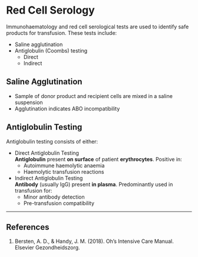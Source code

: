 # Red Cell Serology

Immunohaematology and red cell serological tests are used to identify safe products for transfusion. These tests include:

* Saline agglutination
* Antiglobulin (Coombs) testing
	* Direct
	* Indirect



## Saline Agglutination

* Sample of donor product and recipient cells are mixed in a saline suspension
* Agglutination indicates ABO incompatibility


## Antiglobulin Testing

Antiglobulin testing consists of either:

* Direct Antiglobulin Testing\
**Antiglobulin** present **on surface** of patient **erythrocytes**. Positive in:
	* Autoimmune haemolytic anaemia
	* Haemolytic transfusion reactions
* Indirect Antiglobulin Testing\
**Antibody** (usually IgG) present **in plasma**. Predominantly used in transfusion for:
	* Minor antibody detection
	* Pre-transfusion compatibility


---

## References

1. Bersten, A. D., & Handy, J. M. (2018). Oh’s Intensive Care Manual. Elsevier Gezondheidszorg.